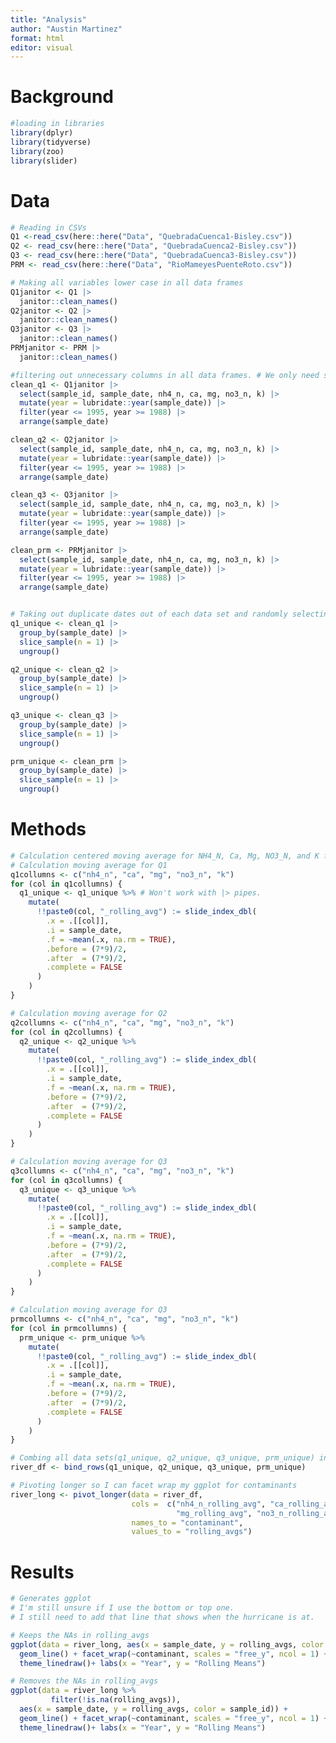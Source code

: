 ```yaml
---
title: "Analysis"
author: "Austin Martinez"
format: html
editor: visual
---
```


# Background
```r
#loading in libraries
library(dplyr)
library(tidyverse)
library(zoo)
library(slider)
```

# Data
```r
# Reading in CSVs
Q1 <-read_csv(here::here("Data", "QuebradaCuenca1-Bisley.csv"))
Q2 <- read_csv(here::here("Data", "QuebradaCuenca2-Bisley.csv"))
Q3 <- read_csv(here::here("Data", "QuebradaCuenca3-Bisley.csv"))
PRM <- read_csv(here::here("Data", "RioMameyesPuenteRoto.csv"))

# Making all variables lower case in all data frames
Q1janitor <- Q1 |>
  janitor::clean_names()
Q2janitor <- Q2 |>
  janitor::clean_names()
Q3janitor <- Q3 |>
  janitor::clean_names()
PRMjanitor <- PRM |>
  janitor::clean_names()

#filtering out unnecessary columns in all data frames. # We only need sample_id, sample_date, nh4_n, ca, mg, no3_n, and k to calculate our rolling averages
clean_q1 <- Q1janitor |>
  select(sample_id, sample_date, nh4_n, ca, mg, no3_n, k) |>
  mutate(year = lubridate::year(sample_date)) |>
  filter(year <= 1995, year >= 1988) |>
  arrange(sample_date)

clean_q2 <- Q2janitor |>
  select(sample_id, sample_date, nh4_n, ca, mg, no3_n, k) |>
  mutate(year = lubridate::year(sample_date)) |>
  filter(year <= 1995, year >= 1988) |>
  arrange(sample_date)

clean_q3 <- Q3janitor |>
  select(sample_id, sample_date, nh4_n, ca, mg, no3_n, k) |>
  mutate(year = lubridate::year(sample_date)) |>
  filter(year <= 1995, year >= 1988) |>
  arrange(sample_date)

clean_prm <- PRMjanitor |>
  select(sample_id, sample_date, nh4_n, ca, mg, no3_n, k) |>
  mutate(year = lubridate::year(sample_date)) |>
  filter(year <= 1995, year >= 1988) |>
  arrange(sample_date)


# Taking out duplicate dates out of each data set and randomly selecting 1 to keep
q1_unique <- clean_q1 |>
  group_by(sample_date) |>
  slice_sample(n = 1) |>
  ungroup()

q2_unique <- clean_q2 |>
  group_by(sample_date) |>
  slice_sample(n = 1) |>
  ungroup()

q3_unique <- clean_q3 |>
  group_by(sample_date) |>
  slice_sample(n = 1) |>
  ungroup()

prm_unique <- clean_prm |>
  group_by(sample_date) |>
  slice_sample(n = 1) |>
  ungroup()
```

# Methods
```r
# Calculation centered moving average for NH4_N, Ca, Mg, NO3_N, and K for each data with a 9 week sliding window.
# Calculation moving average for Q1
q1collumns <- c("nh4_n", "ca", "mg", "no3_n", "k")
for (col in q1collumns) {
  q1_unique <- q1_unique %>% # Won't work with |> pipes. 
    mutate(
      !!paste0(col, "_rolling_avg") := slide_index_dbl(
        .x = .[[col]],
        .i = sample_date,
        .f = ~mean(.x, na.rm = TRUE),
        .before = (7*9)/2,   
        .after  = (7*9)/2,
        .complete = FALSE
      )
    )
}

# Calculation moving average for Q2
q2collumns <- c("nh4_n", "ca", "mg", "no3_n", "k")
for (col in q2collumns) {
  q2_unique <- q2_unique %>%
    mutate(
      !!paste0(col, "_rolling_avg") := slide_index_dbl(
        .x = .[[col]],
        .i = sample_date,
        .f = ~mean(.x, na.rm = TRUE),  
        .before = (7*9)/2,
        .after  = (7*9)/2,
        .complete = FALSE
      )
    )
}

# Calculation moving average for Q3
q3collumns <- c("nh4_n", "ca", "mg", "no3_n", "k")
for (col in q3collumns) {
  q3_unique <- q3_unique %>%
    mutate(
      !!paste0(col, "_rolling_avg") := slide_index_dbl(
        .x = .[[col]],
        .i = sample_date,
        .f = ~mean(.x, na.rm = TRUE),  
        .before = (7*9)/2, 
        .after  = (7*9)/2,
        .complete = FALSE
      )
    )
}

# Calculation moving average for Q3
prmcollumns <- c("nh4_n", "ca", "mg", "no3_n", "k")
for (col in prmcollumns) {
  prm_unique <- prm_unique %>%
    mutate(
      !!paste0(col, "_rolling_avg") := slide_index_dbl(
        .x = .[[col]],
        .i = sample_date,
        .f = ~mean(.x, na.rm = TRUE),
        .before = (7*9)/2,
        .after  = (7*9)/2,
        .complete = FALSE
      )
    )
}

# Combing all data sets(q1_unique, q2_unique, q3_unique, prm_unique) into one.
river_df <- bind_rows(q1_unique, q2_unique, q3_unique, prm_unique)

# Pivoting longer so I can facet wrap my ggplot for contaminants
river_long <- pivot_longer(data = river_df, 
                           cols =  c("nh4_n_rolling_avg", "ca_rolling_avg", 
                                     "mg_rolling_avg", "no3_n_rolling_avg", "k_rolling_avg"), 
                           names_to = "contaminant",
                           values_to = "rolling_avgs")
```

# Results
```r
# Generates ggplot 
# I'm still unsure if I use the bottom or top one.
# I still need to add that line that shows when the hurricane is at.

# Keeps the NAs in rolling_avgs
ggplot(data = river_long, aes(x = sample_date, y = rolling_avgs, color = sample_id)) +
  geom_line() + facet_wrap(~contaminant, scales = "free_y", ncol = 1) +
  theme_linedraw()+ labs(x = "Year", y = "Rolling Means")

# Removes the NAs in rolling_avgs
ggplot(data = river_long %>% 
         filter(!is.na(rolling_avgs)),
  aes(x = sample_date, y = rolling_avgs, color = sample_id)) +
  geom_line() + facet_wrap(~contaminant, scales = "free_y", ncol = 1) +
  theme_linedraw()+ labs(x = "Year", y = "Rolling Means")
```

